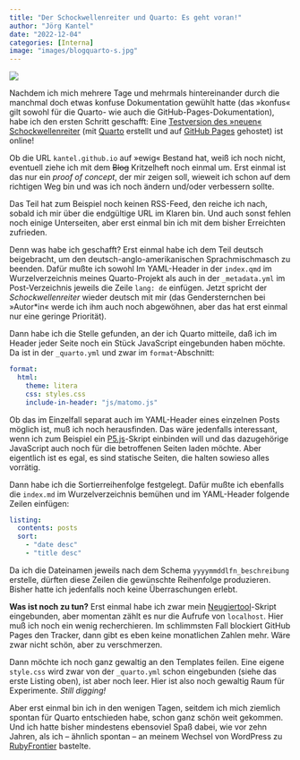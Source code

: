 ```yaml
---
title: "Der Schockwellenreiter und Quarto: Es geht voran!"
author: "Jörg Kantel"
date: "2022-12-04"
categories: [Interna]
image: "images/blogquarto-s.jpg"
---
```


[![](images/blogquarto-b.jpg)](https://www.flickr.com/photos/schockwellenreiter/52542448559/)

Nachdem ich mich mehrere Tage und mehrmals hintereinander durch die manchmal doch etwas konfuse Dokumentation gewühlt hatte (das »konfus« gilt sowohl für die Quarto- wie auch die GitHub-Pages-Dokumentation), habe ich den ersten Schritt geschafft: Eine [Testversion des »neuen« Schockwellenreiter](https://kantel.github.io/) (mit [Quarto](http://cognitiones.kantel-chaos-team.de/webworking/staticsites/quarto.html) erstellt und auf [GitHub Pages](http://cognitiones.kantel-chaos-team.de/webworking/webservices/githubpages.html) gehostet) ist online!

Ob die URL `kantel.github.io` auf »ewig« Bestand hat, weiß ich noch nicht, eventuell ziehe ich mit dem <del>Blog</del> Kritzelheft noch einmal um. Erst einmal ist das nur ein *proof of concept*, der mir zeigen soll, wieweit ich schon auf dem richtigen Weg bin und was ich noch ändern und/oder verbessern sollte.

Das Teil hat zum Beispiel noch keinen RSS-Feed, den reiche ich nach, sobald ich mir über die endgültige URL im Klaren bin. Und auch sonst fehlen noch einige Unterseiten, aber erst einmal bin ich mit dem bisher Erreichten zufrieden.

Denn was habe ich geschafft? Erst einmal habe ich dem Teil deutsch beigebracht, um den deutsch-anglo-amerikanischen Sprachmischmasch zu beenden. Dafür mußte ich sowohl Im YAML-Header in der `index.qmd` im Wurzelverzeichnis meines Quarto-Projekt als auch in der `_metadata.yml` im Post-Verzeichnis jeweils die Zeile `lang: de` einfügen. Jetzt spricht der *Schockwellenreiter* wieder deutsch mit mir (das Gendersternchen bei »Autor*in« werde ich ihm auch noch abgewöhnen, aber das hat erst einmal nur eine geringe Priorität).

Dann habe ich die Stelle gefunden, an der ich Quarto mitteile, daß ich im Header jeder Seite noch ein Stück JavaScript eingebunden haben möchte. Da ist in der `_quarto.yml` und zwar im `format`-Abschnitt:

~~~yaml
format:
  html:
    theme: litera
    css: styles.css
    include-in-header: "js/matomo.js"
~~~

Ob das im Einzelfall separat auch im YAML-Header eines einzelnen Posts möglich ist, muß ich noch herausfinden. Das wäre jedenfalls interessant, wenn ich zum Beispiel ein [P5.js](http://cognitiones.kantel-chaos-team.de/programmierung/creativecoding/processing/p5js.html)-Skript einbinden will und das dazugehörige JavaScript auch noch für die betroffenen Seiten laden möchte. Aber eigentlich ist es egal, es sind statische Seiten, die halten sowieso alles vorrätig.

Dann habe ich die Sortierreihenfolge festgelegt. Dafür mußte ich ebenfalls die `index.md` im Wurzelverzeichnis bemühen und im YAML-Header folgende Zeilen einfügen:

~~~yaml
listing:
  contents: posts
  sort: 
    - "date desc"
    - "title desc"
~~~

Da ich die Dateinamen jeweils nach dem Schema `yyyymmddlfn_beschreibung` erstelle, dürften diese Zeilen die gewünschte Reihenfolge produzieren. Bisher hatte ich jedenfalls noch keine Überraschungen erlebt.

**Was ist noch zu tun?** Erst einmal habe ich zwar mein [Neugiertool](http://cognitiones.kantel-chaos-team.de/webworking/tools/piwik.html)-Skript eingebunden, aber momentan zählt es nur die Aufrufe von `localhost`. Hier muß ich noch ein wenig recherchieren. Im schlimmsten Fall blockiert GitHub Pages den Tracker, dann gibt es eben keine monatlichen Zahlen mehr. Wäre zwar nicht schön, aber zu verschmerzen.

Dann möchte ich noch ganz gewaltig an den Templates feilen. Eine eigene  `style.css` wird zwar von der `_quarto.yml` schon eingebunden (siehe das erste Listing oben), ist aber noch leer. Hier ist also noch gewaltig Raum für Experimente. *Still digging!*

Aber erst einmal bin ich in den wenigen Tagen, seitdem ich mich ziemlich spontan für Quarto entschieden habe, schon ganz schön weit gekommen. Und ich hatte bisher mindestens ebensoviel Spaß dabei, wie vor zehn Jahren, als ich -- ähnlich spontan -- an meinem Wechsel von WordPress zu [RubyFrontier](http://cognitiones.kantel-chaos-team.de/webworking/staticsites/rubyfrontier.html) bastelte.